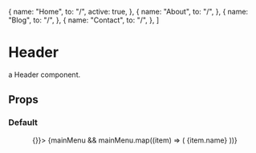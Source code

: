 
  {
    name: "Home",
    to: "/",
    active: true,
  },
  {
    name: "About",
    to: "/",
  },
  {
    name: "Blog",
    to: "/",
  },
  {
    name: "Contact",
    to: "/",
  },
]

<Meta title='components/Header' component={Header} />

# Header

a Header component.

## Props

<ArgsTable of={Header} />

### Default

<Canvas height='250'>
  <Story name='Default'>
    <Header shadow>
      <Header.Branding to='/' ariaLabel='Back to Home'>
        <Logo width={50} />
      </Header.Branding>
      <Header.Navbar handleShowSidebar={() => {}}>
        {mainMenu &&
          mainMenu.map((item) => (
            <Header.MenuItem key={item.name} to={item.to} active={item.active}>
              {item.name}
            </Header.MenuItem>
          ))}
      </Header.Navbar>
    </Header>
  </Story>
</Canvas>
